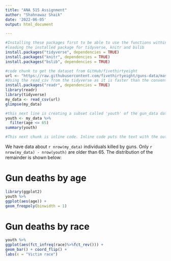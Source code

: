 ---
title: "ANA 515 Assignment"
author: "Shahnawaz Shaik"
date: '2022-06-05'
output: html_document

---


```{r setup, include = FALSE}
#Installing these packages first to be able to use the functions within them. install.packages("package_name")
#loading the installed package for tidyverse, knitr and bslib
install.packages("tidyverse", dependencies = TRUE)
install.packages("knitr", dependencies = TRUE)
install.packages("bslib", dependencies = TRUE)
```




```{r get-data, include = FALSE}
#code chunk to get the dataset from GitHub/fivethirtyeight 
url <- "https://raw.githubusercontent.com/fivethirtyeight/guns-data/master/full_data.csv"
#Using the read_csv from the tidyverse as it is faster than the conventional read.csv command
install.packages("readr", dependencies = TRUE)
library(readr)
library(tidyverse)
my_data <- read_csv(url)
glimpse(my_data)
```

```{r data-manipulation, include = FALSE}
#this next line is creating a subset called 'youth' of the gun_data dataset where the age is equal or greater to 65
youth <- my_data %>% 
  filter(age <= 65)
summary(youth)
```

```{r inline-text, echo = FALSE}
#This next chunk is inline code. Inline code puts the text with the output of the function in the document.
```
We have data about `r nrow(my_data)` individuals killed by guns. Only `r nrow(my_data) - nrow(youth)`  are older than 65. The distribution of the remainder is shown below: 

# Gun deaths by age 
```{r youth-dist, echo = FALSE} 
library(ggplot2)
youth %>% 
ggplot(aes(age)) + 
geom_freqpoly(binwidth = 1)
```

# Gun deaths by race 
```{r race-dist, echo = FALSE} 
youth %>% 
ggplot(aes(fct_infreq(race)%>%fct_rev())) + 
geom_bar() + coord_flip() + 
labs(x = "Victim race") 
```
